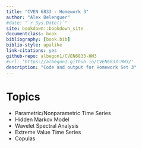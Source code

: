 ```yaml
--- 
title: "CVEN 6833 - Homework 3"
author: "Alex Belenguer"
#date: "`r Sys.Date()`"
site: bookdown::bookdown_site
documentclass: book
bibliography: [book.bib]
biblio-style: apalike
link-citations: yes
github-repo: albegon1/CVEN6833-HW3
#url: 'https://albegon1.github.io/CVEN6833-HW3/'
description: "Code and output for Homework Set 3"
---
```


# Topics {-}

* Parametric/Nonparametric Time Series 
* Hidden Markov Model 
* Wavelet Spectral Analysis 
* Extreme Value Time Series
* Copulas
